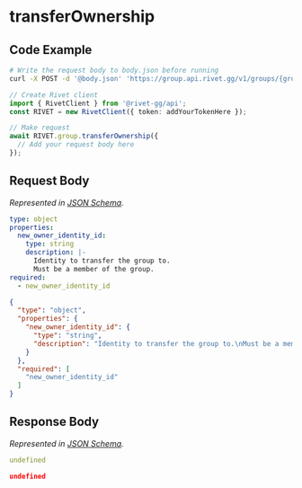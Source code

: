 
# transferOwnership

## Code Example

<CodeGroup title='Request' tag='POST' label='https://group.api.rivet.gg/v1/groups/{group_id}/transfer-owner'>

```bash {{ title: 'cURL' }}
# Write the request body to body.json before running
curl -X POST -d '@body.json' 'https://group.api.rivet.gg/v1/groups/{group_id}/transfer-owner'
```

```ts
// Create Rivet client
import { RivetClient } from '@rivet-gg/api';
const RIVET = new RivetClient({ token: addYourTokenHere });

// Make request
await RIVET.group.transferOwnership({
  // Add your request body here
});
```

</CodeGroup>


## Request Body

_Represented in [JSON Schema](https://json-schema.org/)._

<CodeGroup title='Request'>

```yaml
type: object
properties:
  new_owner_identity_id:
    type: string
    description: |-
      Identity to transfer the group to.
      Must be a member of the group.
required:
  - new_owner_identity_id

```

```json
{
  "type": "object",
  "properties": {
    "new_owner_identity_id": {
      "type": "string",
      "description": "Identity to transfer the group to.\nMust be a member of the group."
    }
  },
  "required": [
    "new_owner_identity_id"
  ]
}
```

</CodeGroup>


## Response Body

_Represented in [JSON Schema](https://json-schema.org/)._

<CodeGroup title='Response'>

```yaml
undefined
```

```json
undefined
```

</CodeGroup>

